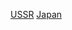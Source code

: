 {{Commonscat|Relations of Japan and the Soviet Union}}

[[Category:日本雙邊關係|USSR]]
[[Category:蘇聯雙邊關係|Japan]]